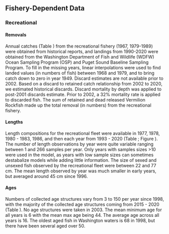 ## Fishery-Dependent Data

### Recreational
#### Removals
Annual catches (Table \ref{tab:WA_vermilion_catches}) from the recreational fishery (1967, 1979-1989) were obtained from historical reports, and landings from 1990-2020 were obtained from the Washington Department of Fish and Wildlife (WDFW) Ocean Sampling Program (OSP) and Puget Sound Baseline Sampling Program. To fill in the missing years, linear interpolations were used to find landed values (in numbers of fish) between 1968 and 1979, and to bring catch down to zero in year 1949. Discard estimates are not available prior to 2002. Based on a discard to retained catch relationship from 2002 to 2020, we estimated historical discards. Discard mortality by depth was applied to post-2001 discards estimate. Prior to 2002, a 32% mortality rate is applied to discarded fish. The sum of retained and dead released Vermilion Rockfish made up the total removal (in numbers) from the recreational fishery.

#### Lengths
Length compositions for the recreational fleet were available in 1977, 1978, 1980 - 1983, 1986, and then each year from 1993 - 2020 (Table \ref{tab:WA_vermilion_lengthsamples}; Figure \ref{fig:rec-lts_bubbs}). The number of length observations by year were quite variable ranging between 1 and 266 samples per year. Only years with samples sizes >10 were used in the model, as years with low sample sizes can sometimes destabalize models while adding little information.  The size of sexed and unsexed fish observed by the recreational fleet were between 22 and 77 cm. The mean length observed by year was much smaller in early years, but averaged around 45 cm since 1996.

#### Ages
Numbers of collected age structures vary from 3 to 150 per year since 1998, with the majority of the collected age structures coming from 2015 - 2020 (Table \ref{tab:WA_vermilion_agesamples}). No age structures were taken in 2003.  The mean minimum age for all years is 6 with the mean max age being 44.  The average age across all years is 16.  The oldest aged fish in Washington waters is 68 in 1998, but there have been several aged over 50.
